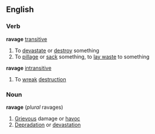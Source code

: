==English==
===Verb===
'''ravage''' [[transitive]]
#To [[devastate]] or [[destroy]] something
#To [[pillage]] or [[sack]] something, to [[lay waste]] to something
'''ravage''' [[intransitive]]
#To [[wreak]] [[destruction]]
===Noun===
'''ravage''' (''plural'' ravages)
#[[Grievous]] damage or [[havoc]]
#[[Depradation]] or [[devastation]]